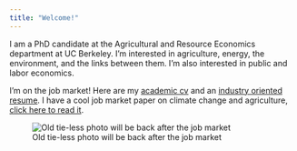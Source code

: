```yaml
---
title: "Welcome!"
---
```


I am a PhD candidate at the Agricultural and Resource Economics department at UC Berkeley. I'm interested in agriculture, energy, the environment, and the links between them. I'm also interested in public and labor economics.

I'm on the job market! Here are my <a href="itai_trilnick_cv.pdf" target="_blank">academic cv</a> and an <a href="trilnick_resume.pdf" target="_blank">industry oriented resume</a>. I have a cool job market paper on climate change and agriculture, <a href="jmp.pdf" target="_blank">click here to read it</a>.



![Old tie-less photo will be back after the job market](photo_with_tie.jpg)

<!-- ![Photo by <a href="http://edrub.in/" target="_blank">Ed Rubin</a>](Itai_Trilnick.jpg) -->